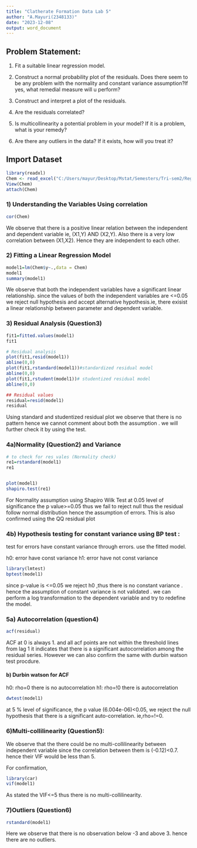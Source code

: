 ---
title: "Clatherate Formation Data Lab 5"
author: "A.Mayuri(2348133)"
date: "2023-12-08"
output: word_document
---
## Problem Statement:

1. Fit a suitable linear regression model. 

2. Construct a normal probability plot of the residuals. Does there seem to be any problem with the normality and constant variance assumption?If yes, what remedial measure will u perform?

3. Construct and interpret a plot of the residuals.

4. Are the residuals correlated?

5. Is multicollinearity a potential problem in your model? If it is a problem, what is your remedy?

6. Are there any outliers in the data? If it exists, how will you treat it?



## Import Dataset
```{r}
library(readxl)
Chem <- read_excel("C:/Users/mayur/Desktop/Mstat/Semesters/Tri-sem2/Regression/Dataset/Chem.xlsx")
View(Chem)
attach(Chem)

```
### 1) Understanding the Variables Using correlation

```{r}
cor(Chem)
```

We observe that there is a positive linear relation between the independent and dependent variable ie, (X1,Y) AND (X2,Y). Also there is a very low correlation between (X1,X2). Hence they are independent to each other. 

### 2) Fitting a Linear Regression Model
```{r}
model1=lm(Chem$y~.,data = Chem)
model1
summary(model1)
```
We observe that both the independent variables have a significant linear relationship. since the values of both the independent variables are <=0.05 we reject null hypothesis and accept alternative hypothesis.ie, there exisist a linear relationship between parameter and dependent variable.




### 3) Residual Analysis (Question3)
```{r}
fit1=fitted.values(model1)
fit1

# Residual analysis 
plot(fit1,resid(model1))
abline(0,0)
plot(fit1,rstandard(model1))#standardized residual model
abline(0,0)
plot(fit1,rstudent(model1))# studentized residual model
abline(0,0)

## Residual values
residual=resid(model1)
residual


```

Using standard and studentized residual plot we observe that there is no pattern hence we cannot comment about both the assumption . 
we will further check it by using the test.

### 4a)Normality (Question2) and Variance
```{r}
# to check for res vales (Normality check)
re1=rstandard(model1)
re1


plot(model1)
shapiro.test(re1)
```

For Normality assumption using Shapiro Wilk Test
at 0.05 level of significance the p value>=0.05 thus we fail to reject null thus the residual follow normal distribution hence the assumption of errors. This is also confirmed using the QQ residual plot

### 4b) Hypothesis testing for constant variance using BP test :
test for errors have constant variance through errors. use the fitted model.

h0: error have const variance
h1: error have not const variance

```{r}
library(lmtest)
bptest(model1)

```
since p-value is <=0.05 we reject h0 ,thus there is no constant variance . hence the assumption of constant variance is not validated .
we can perform a log transformation to the dependent variable and try to redefine the model.


### 5a) Autocorrelation (question4)
```{r}
acf(residual)
```
ACF at 0 is always 1. and all acf points are not within the threshold lines from lag 1 it indicates that there is a significant autocorrelation among the residual series. However we can also confirm the same with durbin watson test procdure.


#### b) Durbin watson for ACF

h0: rho=0 there is no autocorrelation
h1: rho=!0 there is autocorrelation

```{r}
dwtest(model1)
```
at 5 % level of significance, the p value (6.004e-06)<0.05, we reject the null hypothesis that there is a  significant auto-correlation.
ie,rho=!=0.


### 6)Multi-collilinearity  (Question5):
We observe that the there could be no multi-collilinearity between independent variable since the correlation between them is (-0.12)<0.7. hence their VIF would be less than 5.

For confirmation,

```{r}
library(car)
vif(model1)

```
As stated the VIF<=5 thus there is no multi-collilinearity.



### 7)Outliers (Question6)
```{r}

rstandard(model1)
```

Here we observe that there is no observation below -3 and above 3. hence there are no outliers.



```{r}

```




